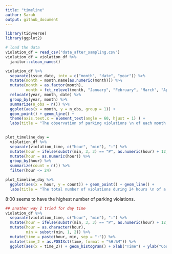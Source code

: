 ```yaml
---
title: "timeline"
author: Sarah
output: github_document
---
```

```r
library(tidyverse)
library(ggplot2)
```

```r
# load the data
violation_df = read_csv("data_after_sampling.csv")
violation_df = violation_df %>%
  janitor::clean_names() 

```

```r
violation_df %>%
  separate(issue_date, into = c("month", "date", "year")) %>%
  mutate(month = month.name[as.numeric(month)]) %>%
  mutate(month = as.factor(month),
         month = fct_relevel(month, "January", "February", "March", "April", "May", "June", "July", "August", "September", "October", "November", "December")) %>%
  relocate(year, month, date) %>%
  group_by(year, month) %>%
  summarize(n_obs = n()) %>%
  ggplot(aes(x = month, y = n_obs, group = 1)) + 
  geom_point() + geom_line() + 
  theme(axis.text.x = element_text(angle = 60, hjust = 1) ) +
  labs(title = "The observation of parking violations \n of each month in 2021")
  
```

```r
plot_timeline_day = 
  violation_df %>%
  separate(violation_time, c("hour", "min"), ":") %>%
  mutate(hour = ifelse(substr(min, 3, 3) == "P", as.numeric(hour) + 12, hour)) %>%
  mutate(hour = as.numeric(hour)) %>%
  group_by(hour) %>%
  summarize(count = n()) %>%
  filter(hour <= 24)

plot_timeline_day %>%
  ggplot(aes(x = hour, y = count)) + geom_point() + geom_line() +
  labs(title = "The total number of violations during 24 hours \n of a day in 2021")
```

8:00 seems to have the highest number of parking violations.

```r
## another way I tried for day time
violation_df %>%
  separate(violation_time, c("hour", "min"), ":") %>%
  mutate(hour = ifelse(substr(min, 3, 3) == "P", as.numeric(hour) + 12, hour)) %>%
  mutate(hour = as.character(hour),
         min = substr(min, 1, 2)) %>%
  mutate(time = paste(hour, min, sep = ":")) %>%
  mutate(time_2 = as.POSIXct(time, format = "%H:%M")) %>%
  ggplot(aes(x = time_2)) + geom_histogram() + xlab("Time") + ylab("Count") 
```












